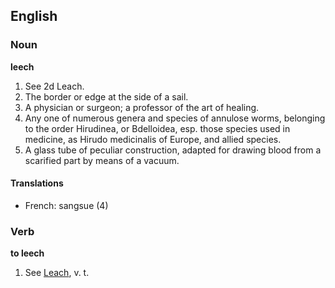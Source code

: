 ==English==

===Noun===

'''leech'''

#See 2d Leach.
#The border or edge at the side of a sail.
#A physician or surgeon; a professor of the art of healing.
#Any one of numerous genera and species of annulose worms, belonging to the order Hirudinea, or Bdelloidea, esp. those species  used in medicine, as Hirudo medicinalis of Europe, and allied species.
#A glass tube of peculiar construction, adapted for drawing blood from a scarified part by means of a vacuum.
====Translations====
*French: sangsue (4)

===Verb===

'''to leech'''

#See [[Leach]], v. t.